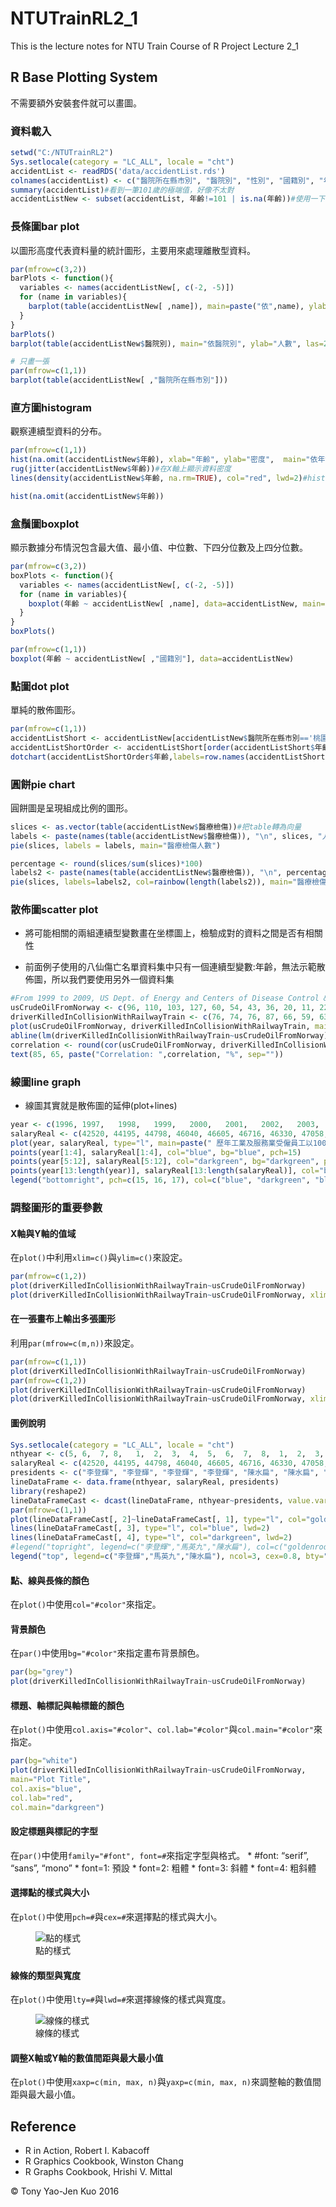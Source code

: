 # NTUTrainRL2_1
This is the lecture notes for NTU Train Course of R Project Lecture 2_1

## R Base Plotting System

不需要額外安裝套件就可以畫圖。

### 資料載入

```r
setwd("C:/NTUTrainRL2")
Sys.setlocale(category = "LC_ALL", locale = "cht")
accidentList <- readRDS('data/accidentList.rds')
colnames(accidentList) <- c("醫院所在縣市別", "醫院別", "性別", "國籍別", "年齡", "醫療檢傷", "救護檢傷")
summary(accidentList)#看到一筆101歲的極端值，好像不太對
accidentListNew <- subset(accidentList, 年齡!=101 | is.na(年齡))#使用一下subset()函數!
```

### 長條圖bar plot

以圖形高度代表資料量的統計圖形，主要用來處理離散型資料。

```r
par(mfrow=c(3,2))
barPlots <- function(){
  variables <- names(accidentListNew[, c(-2, -5)])
  for (name in variables){
    barplot(table(accidentListNew[ ,name]), main=paste("依",name), ylab="人數")
  }
}
barPlots()
barplot(table(accidentListNew$醫院別), main="依醫院別", ylab="人數", las=2)

# 只畫一張
par(mfrow=c(1,1))
barplot(table(accidentListNew[ ,"醫院所在縣市別"]))
```

### 直方圖histogram

觀察連續型資料的分布。

```r
par(mfrow=c(1,1))
hist(na.omit(accidentListNew$年齡), xlab="年齡", ylab="密度",  main="依年齡", breaks=15, col="skyblue", freq=FALSE, ylim=c(0, 0.12))
rug(jitter(accidentListNew$年齡))#在X軸上顯示資料密度
lines(density(accidentListNew$年齡, na.rm=TRUE), col="red", lwd=2)#hist的freq要設為false才看得到

hist(na.omit(accidentListNew$年齡))
```

### 盒鬚圖boxplot

顯示數據分布情況包含最大值、最小值、中位數、下四分位數及上四分位數。

```r
par(mfrow=c(3,2))
boxPlots <- function(){
  variables <- names(accidentListNew[, c(-2, -5)])
  for (name in variables){
    boxplot(年齡 ~ accidentListNew[ ,name], data=accidentListNew, main=paste('年齡依',name))
  }
}
boxPlots()

par(mfrow=c(1,1))
boxplot(年齡 ~ accidentListNew[ ,"國籍別"], data=accidentListNew)
```

### 點圖dot plot

單純的散佈圖形。

```r
par(mfrow=c(1,1))
accidentListShort <- accidentListNew[accidentListNew$醫院所在縣市別=='桃園市' & !is.na(accidentListNew$年齡), ]
accidentListShortOrder <- accidentListShort[order(accidentListShort$年齡), ]
dotchart(accidentListShortOrder$年齡,labels=row.names(accidentListShortOrder),cex=.7, main="點圖依年齡", xlab="年齡")
```

### 圓餅pie chart

圓餅圖是呈現組成比例的圖形。

```r
slices <- as.vector(table(accidentListNew$醫療檢傷))#把table轉為向量
labels <- paste(names(table(accidentListNew$醫療檢傷)), "\n", slices, "人", sep="")#table就是有名字的向量
pie(slices, labels = labels, main="醫療檢傷人數")

percentage <- round(slices/sum(slices)*100)
labels2 <- paste(names(table(accidentListNew$醫療檢傷)), "\n", percentage, "%", sep="")
pie(slices, labels=labels2, col=rainbow(length(labels2)), main="醫療檢傷比例")
```

### 散佈圖scatter plot

* 將可能相關的兩組連續型變數畫在坐標圖上，檢驗成對的資料之間是否有相關性

* 前面例子使用的八仙傷亡名單資料集中只有一個連續型變數:年齡，無法示範散佈圖，所以我們要使用另外一個資料集

```r
#From 1999 to 2009, US Dept. of Energy and Centers of Disease Control & Prevention
usCrudeOilFromNorway <- c(96, 110, 103, 127, 60, 54, 43, 36, 20, 11, 22)
driverKilledInCollisionWithRailwayTrain <- c(76, 74, 76, 87, 66, 59, 63, 60, 55, 52, 46)
plot(usCrudeOilFromNorway, driverKilledInCollisionWithRailwayTrain, main="Oil Import vs. Railway Kills", xlab="US Crude Oil Imported From Norway(in million barrels per year)", ylab="Driver Killed in Collision With Railway Train(in people per year)", pch=18, col="darkgreen", bg="darkgreen")
abline(lm(driverKilledInCollisionWithRailwayTrain~usCrudeOilFromNorway), col="red", lwd=2) #add regression line
correlation <- round(cor(usCrudeOilFromNorway, driverKilledInCollisionWithRailwayTrain), 4)*100
text(85, 65, paste("Correlation: ",correlation, "%", sep=""))
```

### 線圖line graph

* 線圖其實就是散佈圖的延伸(plot+lines)

```r
year <- c(1996, 1997,	1998,	1999,	2000,	2001,	2002,	2003,	2004,	2005,	2006,	2007,	2008,	2009,	2010,	2011,	2012,	2013,	2014)
salaryReal <- c(42520, 44195, 44798, 46040, 46605, 46716, 46330, 47058, 46989, 46447, 46521, 46650, 45038, 43193, 44989, 45508, 44726, 44446, 45494)
plot(year, salaryReal, type="l", main=paste(" 歷年工業及服務業受僱員工以100年價格衡量之實質薪資"), sub=paste("資料來源: 行政院主計總處","\n","https://www.dgbas.gov.tw/public/Attachment/5225164112198I9Y1K.pdf"),  lwd=1, xlab="", ylab="")
points(year[1:4], salaryReal[1:4], col="blue", bg="blue", pch=15)
points(year[5:12], salaryReal[5:12], col="darkgreen", bg="darkgreen", pch=16)
points(year[13:length(year)], salaryReal[13:length(salaryReal)], col="blue", bg="blue", pch=17)
legend("bottomright", pch=c(15, 16, 17), col=c("blue", "darkgreen", "blue"), c("李登輝", "陳水扁", "馬英九"), bty="o",  box.col="black", cex=.8)
```

### 調整圖形的重要參數

#### X軸與Y軸的值域

在`plot()`中利用`xlim=c()`與`ylim=c()`來設定。

```r
par(mfrow=c(1,2))
plot(driverKilledInCollisionWithRailwayTrain~usCrudeOilFromNorway)
plot(driverKilledInCollisionWithRailwayTrain~usCrudeOilFromNorway, xlim=c(0,150), ylim=c(0,100))
```

#### 在一張畫布上輸出多張圖形

利用`par(mfrow=c(m,n))`來設定。

```r
par(mfrow=c(1,1))
plot(driverKilledInCollisionWithRailwayTrain~usCrudeOilFromNorway)
par(mfrow=c(1,2))
plot(driverKilledInCollisionWithRailwayTrain~usCrudeOilFromNorway)
plot(driverKilledInCollisionWithRailwayTrain~usCrudeOilFromNorway, xlim=c(0,150), ylim=c(0,100))
```

#### 圖例說明

```r
Sys.setlocale(category = "LC_ALL", locale = "cht")
nthyear <- c(5, 6,	7, 8,	1,	2,	3,	4,	5,	6,	7,	8,	1,	2,	3,	4,	5,	6,	7)
salaryReal <- c(42520, 44195, 44798, 46040, 46605, 46716, 46330, 47058, 46989, 46447, 46521, 46650, 45038, 43193, 44989, 45508, 44726, 44446, 45494)
presidents <- c("李登輝", "李登輝", "李登輝", "李登輝", "陳水扁", "陳水扁", "陳水扁", "陳水扁", "陳水扁", "陳水扁", "陳水扁", "陳水扁", "馬英九", "馬英九", "馬英九", "馬英九", "馬英九", "馬英九", "馬英九")
lineDataFrame <- data.frame(nthyear, salaryReal, presidents)
library(reshape2)
lineDataFrameCast <- dcast(lineDataFrame, nthyear~presidents, value.var = "salaryReal")
par(mfrow=c(1,1))
plot(lineDataFrameCast[, 2]~lineDataFrameCast[, 1], type="l", col="goldenrod", ylim=c(42000, 50000), lwd=2)
lines(lineDataFrameCast[, 3], type="l", col="blue", lwd=2)
lines(lineDataFrameCast[, 4], type="l", col="darkgreen", lwd=2)
#legend("topright", legend=c("李登輝","馬英九","陳水扁"), col=c("goldenrod", "blue", "darkgreen"), lty=1, lwd=2)#會遮住線
legend("top", legend=c("李登輝","馬英九","陳水扁"), ncol=3, cex=0.8, bty="n", col=c("goldenrod", "blue", "darkgreen"), lty=1, lwd=2)
```

#### 點、線與長條的顏色

在`plot()`中使用`col="#color"`來指定。

#### 背景顏色

在`par()`中使用`bg="#color"`來指定畫布背景顏色。

```r
par(bg="grey")
plot(driverKilledInCollisionWithRailwayTrain~usCrudeOilFromNorway)
```

#### 標題、軸標記與軸標籤的顏色

在`plot()`中使用`col.axis="#color"`、`col.lab="#color"`與`col.main="#color"`來指定。

```r
par(bg="white")
plot(driverKilledInCollisionWithRailwayTrain~usCrudeOilFromNorway,
main="Plot Title",
col.axis="blue",
col.lab="red",
col.main="darkgreen")
```

#### 設定標題與標記的字型

在`par()`中使用`family="#font", font=#`來指定字型與格式。
* #font: "serif", "sans", "mono"
* font=1: 預設
* font=2: 粗體
* font=3: 斜體
* font=4: 粗斜體

#### 選擇點的樣式與大小

在`plot()`中使用`pch=#`與`cex=#`來選擇點的樣式與大小。

![點的樣式](image/pch.png)

#### 線條的類型與寬度

在`plot()`中使用`lty=#`與`lwd=#`來選擇線條的樣式與寬度。

![線條的樣式](image/lty.png)

#### 調整X軸或Y軸的數值間距與最大最小值

在`plot()`中使用`xaxp=c(min, max, n)`與`yaxp=c(min, max, n)`來調整軸的數值間距與最大最小值。

## Reference
* R in Action, Robert I. Kabacoff
* R Graphics Cookbook, Winston Chang
* R Graphs Cookbook, Hrishi V. Mittal

&copy; Tony Yao-Jen Kuo 2016